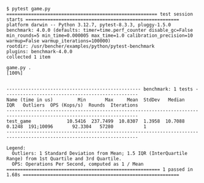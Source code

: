 ```
$ pytest game.py
======================================================= test session starts ========================================================
platform darwin -- Python 3.12.7, pytest-8.3.3, pluggy-1.5.0
benchmark: 4.0.0 (defaults: timer=time.perf_counter disable_gc=False min_rounds=5 min_time=0.000005 max_time=1.0 calibration_precision=10 warmup=False warmup_iterations=100000)
rootdir: /usr/bencher/examples/python/pytest-benchmark
plugins: benchmark-4.0.0
collected 1 item                                                                                                                   

game.py .                                                                                                                    [100%]


------------------------------------------------- benchmark: 1 tests -------------------------------------------------
Name (time in us)         Min       Max     Mean  StdDev   Median     IQR   Outliers  OPS (Kops/s)  Rounds  Iterations
----------------------------------------------------------------------------------------------------------------------
test_game             10.5416  237.7499  10.8307  1.3958  10.7088  0.1248  191;10096       92.3304   57280           1
----------------------------------------------------------------------------------------------------------------------

Legend:
  Outliers: 1 Standard Deviation from Mean; 1.5 IQR (InterQuartile Range) from 1st Quartile and 3rd Quartile.
  OPS: Operations Per Second, computed as 1 / Mean
======================================================== 1 passed in 1.68s =========================================================

```